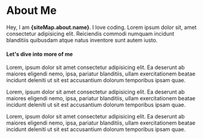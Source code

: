 

<Head>
    <title>About {siteMap.about.name} - {siteMap.title}</title>
</Head>


<Avatar
    src="/images/avatar-photo.png"
    alt={siteMap.about.name}
    width={150}
    height={150}
    className="avatar"
/>


# About Me

Hey, I am <strong>{siteMap.about.name}</strong>. I love coding. Lorem ipsum dolor
sit, amet consectetur adipisicing elit. Reiciendis commodi numquam
incidunt blanditiis quibusdam atque natus inventore sunt autem iusto.

#### Let's dive into more of me

Lorem, ipsum dolor sit amet consectetur adipisicing elit. Ea deserunt ab maiores eligendi nemo, ipsa, pariatur blanditiis, ullam exercitationem beatae incidunt deleniti ut sit est accusantium dolorum temporibus ipsam quae.

Lorem, ipsum dolor sit amet consectetur adipisicing elit. Ea deserunt ab maiores eligendi nemo, ipsa, pariatur blanditiis, ullam exercitationem beatae incidunt deleniti ut sit est accusantium dolorum temporibus ipsam quae.

Lorem, ipsum dolor sit amet consectetur adipisicing elit. Ea deserunt ab maiores eligendi nemo, ipsa, pariatur blanditiis, ullam exercitationem beatae incidunt deleniti ut sit est accusantium dolorum temporibus ipsam quae.
